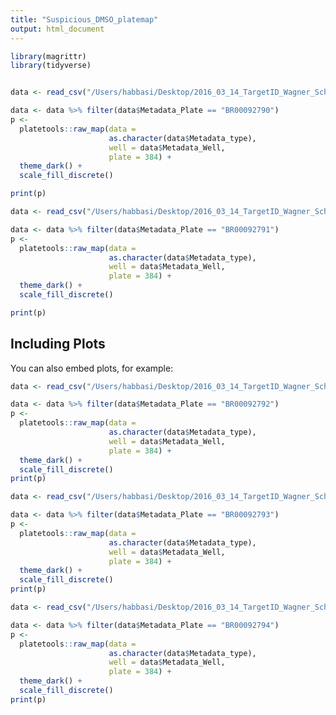 ```yaml
---
title: "Suspicious_DMSO_platemap"
output: html_document
---
```


```r
library(magrittr)
library(tidyverse)
```



```r
```


```r
data <- read_csv("/Users/habbasi/Desktop/2016_03_14_TargetID_Wagner_Schenone_BWH/R/Target_ID_suspiciousDMSO.csv")

data <- data %>% filter(data$Metadata_Plate == "BR00092790")
p <- 
  platetools::raw_map(data =
                      as.character(data$Metadata_type),
                      well = data$Metadata_Well,
                      plate = 384) +
  theme_dark() +
  scale_fill_discrete()

print(p)
```


```r
data <- read_csv("/Users/habbasi/Desktop/2016_03_14_TargetID_Wagner_Schenone_BWH/R/Target_ID_suspiciousDMSO.csv")

data <- data %>% filter(data$Metadata_Plate == "BR00092791")
p <- 
  platetools::raw_map(data =
                      as.character(data$Metadata_type),
                      well = data$Metadata_Well,
                      plate = 384) +
  theme_dark() +
  scale_fill_discrete()

print(p)
```

## Including Plots

You can also embed plots, for example:

```r
data <- read_csv("/Users/habbasi/Desktop/2016_03_14_TargetID_Wagner_Schenone_BWH/R/Target_ID_suspiciousDMSO.csv")

data <- data %>% filter(data$Metadata_Plate == "BR00092792")
p <- 
  platetools::raw_map(data =
                      as.character(data$Metadata_type),
                      well = data$Metadata_Well,
                      plate = 384) +
  theme_dark() +
  scale_fill_discrete()
print(p)

```


```r
data <- read_csv("/Users/habbasi/Desktop/2016_03_14_TargetID_Wagner_Schenone_BWH/R/Target_ID_suspiciousDMSO.csv")

data <- data %>% filter(data$Metadata_Plate == "BR00092793")
p <- 
  platetools::raw_map(data =
                      as.character(data$Metadata_type),
                      well = data$Metadata_Well,
                      plate = 384) +
  theme_dark() +
  scale_fill_discrete()
print(p)
```


```r
data <- read_csv("/Users/habbasi/Desktop/2016_03_14_TargetID_Wagner_Schenone_BWH/R/Target_ID_suspiciousDMSO.csv")

data <- data %>% filter(data$Metadata_Plate == "BR00092794")
p <- 
  platetools::raw_map(data =
                      as.character(data$Metadata_type),
                      well = data$Metadata_Well,
                      plate = 384) +
  theme_dark() +
  scale_fill_discrete()
print(p)
```

